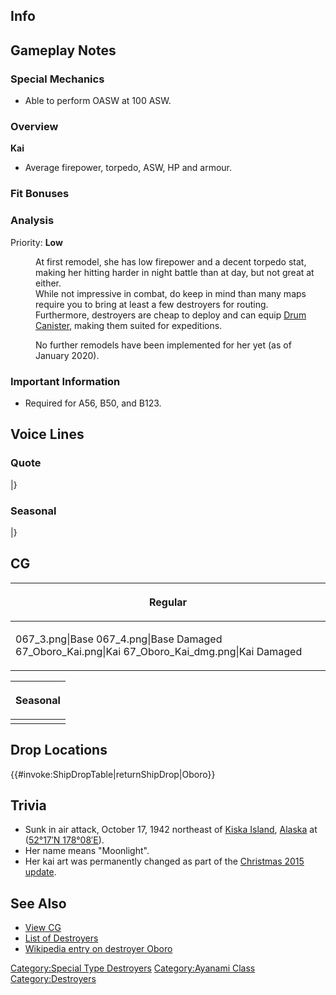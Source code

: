 ==Info==
{{KanmusuInfo|ID=067}}
{{KanmusuInfo|ID=067a}}

==Gameplay Notes==
===Special Mechanics===
* Able to perform OASW at 100 ASW.

===Overview===
'''Kai'''
* Average firepower, torpedo, ASW, HP and armour.  

===Fit Bonuses===
{{:{{BASEPAGENAME}}/Equipment Bonuses}}
{{clear}}

===Analysis===
Priority: '''Low'''

:At first remodel, she has low firepower and a decent torpedo stat, making her hitting harder in night battle than at day, but not great at either.
:While not impressive in combat, do keep in mind than many maps require you to bring at least a few destroyers for routing.
:Furthermore, destroyers are cheap to deploy and can equip [[Drum Canister]], making them suited for expeditions.

:No further remodels have been implemented for her yet (as of January 2020).

===Important Information===
* Required for A56, B50, and B123.

==Voice Lines==
===Quote===
{{ShipquoteHeader}}
{{ShipquoteKai
|scenario = Introduction
|origin = 私、綾波型駆逐艦朧。誰にも負けない。多分
|translation = I'm the Ayanami-class destroyer Oboro. I won't lose to anyone. Probably.
|audio = Oboro-Introduction.ogg
}}
{{ShipquoteKai
|scenario = Library
|origin = 綾波型駆逐艦7番艦の朧です。
佐世保の海軍工廠生まれです。南方進攻作戦などに参加しました。熱いところの海の方がいいな。
キス…か？じゃなくって、寒いキスカ島は…あまり近づきたくない…かな。
|translation = 7th ship of the Ayanami-class, Oboro.
Laid down in the Sasebo Naval Arsenal.  I participated in the Southern operations.  Hot places are better, aren't they?
Kiss...?  No, not that, the cold Kiska Island... I don't want to get close to that... I hope.<ref>Oboro was sunk near Kiska Island.</ref>
|audio = Oboro-Library.ogg
}}
{{ShipquoteKai
|scenario = Secretary 1
|origin = がんばるっ
|translation = I'll do my best!
|audio = Oboro-Secretary_1.ogg
}}
{{ShipquoteKai
|scenario = Secretary 2
|origin = 次は、何をすればよろしいですか？
|translation = What do you want to do next?
|audio = Oboro-Secretary_2.ogg
}}
{{ShipquoteKai
|scenario = Secretary 3
|origin = 提督のそういうとこ、嫌い・・・じゃ、ないです。
|translation = I don't... dislike you Admiral
|audio = Oboro-Secretary_3.ogg
}}
{{ShipquoteKai
|scenario = Secretary 3
|kai = yes
|origin = 提督のそういうとこ、たぶん、そんなには、嫌いじゃない･･･です。 
|translation = I probably don't... dislike you Admiral
|audio = OboroKai-Sec3.ogg
}}
{{ShipquoteKai
|scenario = Secretary Idle
|kai = yes
|origin = 提督、朧、ここに待機しています……待機しています、よ！･･･はい
|translation = I'll be waiting right here Admiral... Right over here! ...Yes.
|audio = OboroKai-SecIdle.ogg
}}
{{ShipquoteKai
|scenario = Secretary (Married)
|origin = 負けませんから！
|translation = I won't lose!
|audio = Oboro-SecMarried.ogg
}}
{{ShipquoteKai
|scenario = Secretary (Married)
|kai = yes
|origin = 提督、お疲れですか？朧が肩とか揉んだほうがいいでしょうか、大丈夫ですか？
|translation = Are you tired Admiral? Is it fine if I give you a shoulder massage?<ref>Kai line.</ref>
|audio = OboroKai-SecMarried.ogg
}}
{{ShipquoteKai
|scenario = Wedding
|origin = 提督、朧は、役に立ってますか？そう、なら良いんだけど…
|translation =  Admiral, am I of use to you?  Well then, that's great...
|audio = Oboro-Wedding.ogg
}}
{{ShipquoteKai
|scenario = Player's Score
|origin = 提督、電文です。
|translation = Admiral, a telegram.
|audio = Oboro-Looking_At_Scores.ogg
}}
{{ShipquoteKai
|scenario = Player's Score
|kai = yes
|origin = 提督、情報確認ですね。大事ですね
|translation = You want to confirm the information Admiral? That's important.
|audio = OboroKai-PlayerScore.ogg
}}
{{ShipquoteKai
|scenario = Joining the Fleet
|origin = 綾波型駆逐艦 朧、いきます！
|translation = Ayanami-class Destroyer, Oboro, heading out! 
|audio = Oboro-Joining_A_Fleet.ogg
}}
{{ShipquoteKai
|scenario = Equipment 1
|origin = 朧を強くしてくれるの？そう・・・！
|translation = You're making Oboro stronger? Really...! <ref>Shared with supply before kai.</ref>
|audio = Oboro-Equipment_1.ogg
}}
{{ShipquoteKai
|scenario = Equipment 1
|kai = yes
|origin = 朧を強くしてくれるの？ありがとう！<ref>Shared with Supply before kai.</ref>
|translation = You're making Oboro stronger? Thank you!
|audio = OboroKai-Equip1.ogg
}}
{{ShipquoteKai
|scenario = Equipment 2
|origin = 朧はそんな改装しなくても、やれるのに・・・ 
|translation = Oboro could do it, even without the modernization...
|audio = Oboro-Equipment_2.ogg
}}
{{ShipquoteKai
|scenario = Equipment 3
|origin = 負けませんから！<ref>Shared with Secretary Married before kai.</ref>
|translation = I won't lose! 
|audio = Oboro-Equipment_3.ogg
}}
{{ShipquoteKai
|scenario = Supply
|kai = yes
|origin = 補給ですね。お腹いっぱいになりました。
|translation = A resupply? I'm full now.
|audio = OboroKai-Supply.ogg
}}
{{ShipquoteKai
|scenario = Docking (Minor Damage)
|origin = 実はお腹…空いてました…
 |translation = To tell the truth... I'm feeling hungry.
|audio = Oboro-Docking_Minor.ogg
}}
{{ShipquoteKai
|scenario = Docking (Minor Damage)
|kai = yes
|origin = 少し休めば…朧またやれます
 |translation = After a little rest... I can keep going.
|audio = OboroKai-DockMinor.ogg
}}
{{ShipquoteKai
|scenario = Docking (Major Damage)
|origin = 修理が…必要です。また戦うために。
|translation = Repairs... they're necessary, so that I can fight again. 
|audio = Oboro-Docking_Major.ogg
}}
{{ShipquoteKai
|scenario = Construction
|origin = 新しい仲間？べつにいいのに・・・
|translation = A new comrade? I don't really care... 
|audio = Oboro-Construction.ogg
}}
{{ShipquoteKai
|scenario = Construction
|kai = yes
|origin = 新しい仲間？…どうなのかな 
|translation = A new comrade? I wonder what she'll be like...
|audio = OboroKai-Construction.ogg
}}
{{ShipquoteKai
|scenario = Returning from Sortie
|origin = 艦隊が戻ってきた、戦果はあるのかな？
|translation = The fleet is back, I wonder what the result is? 
|audio = Oboro-Returning_From_Sortie.ogg
}}
{{ShipquoteKai
|scenario = Starting a Sortie
|origin = 出撃ですねっいよいよか！
|translation = Sortieing, yeah? Finally! 
|audio = Oboro-Starting_A_Sortie.ogg
}}
{{ShipquoteKai
|scenario = Starting a Battle
|origin = やらせはしません！
|translation = I'm not full of hot air! 
|audio = Oboro-Battle_Start.ogg
}}
{{ShipquoteKai
|scenario = Attack
|origin = 絶対に守ります！
|translation = I'll protect them!
|audio = Oboro-Attack.ogg
}}
{{ShipquoteKai
|scenario = Night Battle Attack
|origin = 沈みなさい！
|translation = Sink! 
|audio = Oboro-Night_Attack.ogg
}}
{{ShipquoteKai
|scenario = Night Battle Attack
|kai = yes
|origin = 朧が守り抜きます！
|translation = I'll hold the line!
|audio = OboroKai-NightAttack.ogg
}}
{{ShipquoteKai
|scenario = Night Battle
|origin = だからやらせないって言ったでしょ！ 
|translation = I told you, I'm not full of hot air!
|audio = Oboro-Night_Battle.ogg
}}
{{ShipquoteKai
|scenario = MVP
|origin = 朧が頑張ったって？・・・あっ、そうっそうね！次も頑張るから！
|translation = Oboro did good? Ah.. ye-yeah! I'll do my best next time too!
|audio = Oboro-MVP.ogg
}}
{{ShipquoteKai
|scenario = Minor Damage 1
|origin = ちっ！
|translation = Tch..! 
|audio = Oboro-Minor_Damage_1.ogg
}}
{{ShipquoteKai
|scenario = Minor Damage 2
|origin = くっ…しつこい！
|translation = Guh.. How obsinate..! 
|audio = Oboro-Minor_Damage_2.ogg
}}
{{ShipquoteKai
|scenario = Major Damage
|origin = まだ、まだよ...沈まない！
|translation = I won't, I won't... sink yet!
|audio = Oboro-Major_Damage.ogg
}}
{{ShipquoteKai
|scenario = Major Damage
|kai = yes
|origin = まだ、まだよ...沈まない！朧、大丈夫だから！
|translation = まだ、まだよ...沈まない！朧、大丈夫だから！ I'm still fine!
|audio = OboroKai-MajorDamage.ogg
}}
{{ShipquoteKai
|scenario = Sunk
|origin = まぁ…駆逐艦だから…ね
|translation = Well... I am a destroyer... aren't I?
|audio = Oboro-Sunk.ogg
}}
|} <references/>

{{clear}}

===Seasonal===
{{SeasonalHeaderOld}}
{{SeasonalQuote
|scenario = [[Seasonal/Christmas_2014|Christmas 2014]]
|origin =朧、クリスマス好きです…いいと思います。
|translation =	I love Christmas… I think it’s great.
|audio = Oboro_Christmas_2015_Sec1.ogg
|notes =
}}
{{SeasonalQuote
|scenario = [[Seasonal/New_Year_2015|New Year 2015]]
|origin =提督、あけましておめでとうございます。本年も朧をどうぞよろしくお願いします。
|translation =Happy New Year, Admiral. Please look after me this year too.
|audio = Oboro_New_Years_Day_2016.ogg
|notes = 
}}
{{SeasonalQuote
|scenario = [[Seasonal/Early_Summer_Season_Update|Early Summer 2015]]
|origin = 提督、いよいよサマーシーズン到来ですね！第七駆逐隊、夏季演習準備ばっちりです！
|translation =	Summer is almost here, Admiral! The 7th Destroyer Division is ready for summer training!
|audio = Oboro_Early_Summer_HQ_1.ogg
|notes =Secretary 1
}}
{{SeasonalQuote
|scenario = [[Seasonal/Early_Summer_Season_Update|Early Summer 2015]]
|origin = えっ、この蟹ですか？はいっ！元気ですっ！！
|translation =	Eh, this crab? Yes! It’s doing well!
|audio = Oboro_Early_Summer_HQ_2.ogg
|notes =Secretary 2
}}
{{SeasonalQuote
|scenario = [[Seasonal/Early_Summer_Season_Update|Early Summer 2015]]
|origin = くぅっ……せっかくの水着が……。だ、大丈夫っ。お風呂入れば直ります……た、多分。
|translation =	Gah… After I just put on a swimsuit… I-I’m fine. The bath will make me better… P-probably.
|audio = Oboro_Early_Summer_Docking_Moderate_Dmg.ogg
|notes =Docking (Major)
}}
{{SeasonalQuote
|scenario = [[Seasonal/Early_Summer_Season_Update|Early Summer 2015]]
|origin = 夏の戦い、いよいよですね！第七駆逐隊、夏は張り切って参ります！
|translation =	It’s time for summer battles! 7th Destroyer Division, charging straight into summer!
|audio = Oboro_Early_Summer_Join_Fleet.ogg
|notes =Joining the Fleet
}}
{{SeasonalQuote
|scenario = [[Seasonal/Mid_Summer_Season_Update|Midsummer 2015]]
|origin = 提督？夏真っ盛りですね！朧、この季節大好きなんです！カニさんも嬉しそう！ほら！
|translation =	Admiral? It’s the height of summer! I really love this season! My crab is happy too! Look!
|audio = Oboro_Mid_Summer.ogg
|notes =
}}
{{SeasonalQuote
|scenario = [[Seasonal/Early_Autumn_2015_Seasonal_Update|Early Autumn 2015]]
|origin = 秋ですね、少し落ち着いた季節になりました。提督はどんな本をお読みですか？
|translation =	It’s autumn, the season of calm has arrived. What kind of books do you read, Admiral?
|audio = Oboro_Early_Autumn2015.ogg
|notes =
}}
{{SeasonalQuote
|scenario = [[Seasonal/End_of_Year_2015|End of Year 2015]]
|origin = 提督、早いものでもう師走です。多分、第七駆逐隊も大掃除、頑張ります！
|translation =	December sure got here fast, Admiral. Destroyer Division 7 will probably work hard spring cleaning!
|audio = Oboro_Year_End_2015_Sec1.ogg
|notes = 
}}
{{SeasonalQuote
|scenario = [[Seasonal/Setsubun_2016|Setsubun 2016]]
|origin = 節分ですね、多分。朧頑張って、お豆、投げます！えいっ！
|translation =	I think it’s Setsubun now. I’ll do my best to throw beans! There~!
|audio = Oboro_Setsubun_2016_Sec1.ogg
|notes = 
}}
{{SeasonalQuote
|scenario = [[Seasonal/Valentine%27s_Day_2016|Valentine’s Day 2016]]
|origin = 提督、あの…朧、こちらを作ってみたのですが…。あの、も、もしよかったら！
|translation =	Ummm, Admiral… I tried making this but… Ummm, p-please accept if you don’t mind!
|audio = Oboro_Valentine_Sec1.ogg
|notes = 
}}
{{SeasonalQuote
|scenario = [[Seasonal/White_Day_2016|White Day 2016]]
|origin = えぇ、提督、朧にこちらを…頂けるのですか！？チョコのお返しに？ありがとうございます！
|translation =	Eh, are these… for me, Admiral!? In return for the chocolates? Thank you very much!
|audio = Oboro_White_Day_2016.ogg
|notes = 
}}
{{SeasonalQuote
|scenario = [[Seasonal/Coming_of_Spring_2016|Spring 2016]]
|origin = 提督、春ですね。桜が綺麗。そうだ、翔鶴さんたちにも、春のご挨拶に行かなくちゃ。
|translation =	It’s spring, Admiral. The sakura are beautiful. Oh right, I need to wish Shoukaku and the others well for spring.
|audio = Oboro_Spring_2016_Sec1.mp3
|notes = 
}}
{{SeasonalQuote
|scenario = [[Seasonal/Third_Anniversary|3rd Anniversary]]
|origin = 提督、私たち、三周年みたいです、たぶん。はい、朧、とってもいいと思います。はい！
|translation =	It looks like it’s our 3rd Anniversary, Admiral. Yes, I think it’s really great. Yes!
|audio = Oboro_3rd_Anniversary_Sec1.mp3
|notes = 
}}
{{SeasonalQuote
|scenario = [[Seasonal/Rainy_Season_2016|Rainy Season 2016]]
|origin = 梅雨の季節ですね。雨…も、たまにはいいですね。落ち着きます、多分。
|translation =	It’s the rainy season. It’s not bad… to have rain once in a while. It kind of comforts me.
|audio = Oboro_Rainy_Season_2016_Sec1.mp3
|notes = 
}}
{{SeasonalQuote
|scenario = [[Seasonal/Coming_of_Spring_2017|Spring 2017]]
|origin = 翔鶴さん、瑞鶴さん、お疲れさまです。もしよろしければ、朧達のお花見いかがですか？きっと楽しです！多分。
|translation =	Shoukaku-san, Zuikaku-san; good work. If you don’t mind, would you like to come cherry blossom viewing with us? I’m sure it will be fun! I think.
|audio = Oboro_Spring_2017_Sec1.mp3
|notes = 
}}
{{SeasonalQuote
|scenario = [[Seasonal/Fourth_Anniversary|4th Anniversary]]
|origin = 提督、朧たち、四周年みたいです！多分！はいー、朧、五年目も頑張っていきます、はいー！
|translation =	Looks like it’s our 4th Anniversary, Commander! Probably! Yes, I’ll work hard in my 5th year too, for sure!
|audio = Oboro_4th_Anniversary_Sec1_2017.mp3
|notes = 
}}
{{SeasonalQuote
|scenario = [[Seasonal/Saury_2017|Saury Festival 2017]]
|origin = 第七駆逐隊、秋刀魚漁支援に抜錨します。大漁、間違い無しです。多分...
|translation =	The 7th Destroyer Division is setting sail to support the saury fishing. We’ll definitely have a huge catch. Probably… 
|audio = Oboro_Sec1_Saury_2017.mp3
|notes = 
}}
{{SeasonalQuote
|scenario = [[Seasonal/Late_Autumn_2017|Late Autumn 2017]]
|origin = 寒いですね。もうすぐ冬。キスカのあたりはもう雪かも。多分。
|translation =	It’s cold. It’s almost winter. It’s already snowing around Kiska. Probably.
|audio = Oboro_Late_Autumn_2017_Sec1.mp3
|notes = 
}}
{{SeasonalQuote
|scenario = [[Seasonal/Saury_2018|Saury 2018]]
|origin = 曙ちゃん、何？あぁ、大丈夫、焼きを任せて。焼きに集中、焼きに。
|translation =	What is it, Akebono? Ah, don't worry, leave this to me. You just concentrate on grilling.
|audio = Oboro_Sec2_Saury_2018.mp3
|notes = Secretary 2
}}
{{SeasonalQuote
|scenario = [[Seasonal/Late_Autumn_2018|Late Autumn 2018]]
|origin = はい！秋刀魚に美味しい生ビール、最高です！多分。
|translation =	Yes! Draft beer and saury is the best! It is.
|audio = Oboro_Late_Autumn_2018_Sec1.mp3
|notes = Secretary 1
}}
{{SeasonalQuote
|scenario = [[Seasonal/Late_Autumn_2018|Late Autumn 2018]]
|origin = あっ、磯風ちゃん…えっ、曙ちゃんの支援？えぇ、手伝に？うん、そうね。あっ、あぁー、そっちは…
|translation =	Ah, Isokaze... Eh, supporting Akebono? Eh, you want to help too? I see. Ah, aaaah, that's...
|audio = Oboro_Late_Autumn_2018_Sec3.mp3
|notes = Secretary 3
}}
{{SeasonalQuote
|scenario = [[Seasonal/Hinamatsuri_2021|Hinamatsuri 2021]]
|origin =ボノボノ、おめでとう。これは強い感じ。多分。 
|translation =	Bono-bono, congrats. You're looking strong. I think. 
|audio = Oboro_Hinamatsuri_2021_Secretary_2.mp3
|notes =Secretary 2
}}
|}<references/>

{{clear}}

==CG==
{| class="mw-collapsible mw-collapsed wikitable" style="width: 100%;"
!Regular
|-
|<gallery>
067_3.png|Base
067_4.png|Base Damaged
67_Oboro_Kai.png|Kai
67_Oboro_Kai_dmg.png|Kai Damaged
</gallery>
|}

{| class="mw-collapsible mw-collapsed wikitable" style="width: 100%;"
!Seasonal
|-
|<gallery>
67_Oboro_Early_Summer.png|[[Seasonal/Early_Summer_Season_Update|Early Summer 2015]]
67_Oboro_Early_Summer dmg.png|[[Seasonal/Early_Summer_Season_Update|Early Summer 2015 Damaged]]
Oboro_Autumn2015.png|[[Seasonal/Early_Autumn_2015_Seasonal_Update|Early Autumn 2015]]
Oboro_Autumn2015_dmg.png|[[Seasonal/Early_Autumn_2015_Seasonal_Update|Early Autumn 2015 Damaged]]
Oboro_Summer_2016.png|[[Seasonal/Early_Summer_2016|Early Summer 2016]]
KanMusu067Valentine.png|[[Seasonal/Valentine%27s_Day_2017|Valentine's Day 2017]]
KanMusu067ValentineDmg.png|[[Seasonal/Valentine%27s_Day_2017|Valentine's Day 2017 Damaged]]
KanMusu067Saury2018.png|[[Seasonal/Late_Autumn_2018|Late Autumn 2018]]
KanMusu067Saury2018Dmg.png||[[Seasonal/Late_Autumn_2018|Late Autumn 2018 Damaged]]
230_Ship_Full_Oboro_Spring_2020.png|[[Seasonal/Coming_of_Spring_2020|Spring 2020]]
230_Ship_Full_Oboro_Spring_2020_Damaged.png|[[Seasonal/Coming_of_Spring_2020|Spring 2020 Damaged]]
93_Ship_Full_Oboro 7th Anniversary.png|[[Seasonal/Rainy_Season_2020|Rainy Season 2020]]
93_Ship_Full_Oboro 7th Anniversary_Damaged.png|[[Seasonal/Rainy_Season_2020|Rainy Season 2020 Damaged]]
Oboro Full Setsubun 2021.png|[[Seasonal/Setsubun_2021|Setsubun 2021]]
Oboro Full Setsubun 2021 Damaged.png|[[Seasonal/Setsubun_2021|Setsubun 2021 Damaged]]
Oboro Full 8th Anniversary.png|[[Seasonal/Eighth_Anniversary|8th Anniversary]]
Oboro Full 8th Anniversary Damaged.png|[[Seasonal/Eighth_Anniversary|8th Anniversary Damaged]]
</gallery>
|}

==Drop Locations==
{{#invoke:ShipDropTable|returnShipDrop|Oboro}}

==Trivia==
*Sunk in air attack, October 17, 1942 northeast of [http://en.wikipedia.org/wiki/Kiska Kiska Island], [http://en.wikipedia.org/wiki/Alaska Alaska] at ([http://tools.wmflabs.org/geohack/geohack.php?pagename=Japanese_destroyer_Oboro&params=52_17_N_178_08_E_type:event 52°17′N 178°08′E]).
*Her name means "Moonlight".
*Her kai art was permanently changed as part of the [[Seasonal/Christmas 2015|Christmas 2015 update]].

==See Also==
*[[{{PAGENAMEE}}/Gallery|View {{PAGENAME}} CG]]
*[[EliteDD|List of Destroyers]]
*[[wikipedia:Japanese_destroyer_Oboro_(1930)|Wikipedia entry on destroyer Oboro]]
 {{shiplist}}
[[Category:Special Type Destroyers]]
[[Category:Ayanami Class]]
[[Category:Destroyers]]